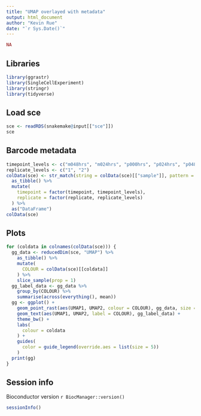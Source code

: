 ```yaml
---
title: "UMAP overlayed with metadata"
output: html_document
author: "Kevin Rue"
date: "`r Sys.Date()`"
---
```


```r
NA
```

## Libraries

```r
library(ggrastr)
library(SingleCellExperiment)
library(stringr)
library(tidyverse)
```

## Load sce

```r
sce <- readRDS(snakemake@input[["sce"]])
sce
```

## Barcode metadata

```r
timepoint_levels <- c("m048hrs", "m024hrs", "p000hrs", "p024hrs", "p048hrs", "p072hrs", "p096hrs", "p120hrs")
replicate_levels <- c("1", "2")
colData(sce) <- str_match(string = colData(sce)[["sample"]], pattern = "WPP(?<timepoint>[mp][[:digit:]]{3}hrs)_rep(?<replicate>[[:digit:]]{1})")[, -1] %>%
  as_tibble() %>%
  mutate(
    timepoint = factor(timepoint, timepoint_levels),
    replicate = factor(replicate, replicate_levels)
  ) %>%
  as("DataFrame")
colData(sce)
```

## Plots

```r
for (coldata in colnames(colData(sce))) {
  gg_data <- reducedDim(sce, "UMAP") %>%
    as_tibble() %>%
    mutate(
      COLOUR = colData(sce)[[coldata]]
    ) %>%
    slice_sample(prop = 1)
  gg_label_data <- gg_data %>%
    group_by(COLOUR) %>%
    summarise(across(everything(), mean))
  gg <- ggplot() +
    geom_point_rast(aes(UMAP1, UMAP2, colour = COLOUR), gg_data, size = 0.05) +
    geom_text(aes(UMAP1, UMAP2, label = COLOUR), gg_label_data) +
    theme_bw() +
    labs(
      colour = coldata
    ) +
    guides(
      color = guide_legend(override.aes = list(size = 5))
    )
  print(gg)
}
```

## Session info

Bioconductor version `r BiocManager::version()`

```r
sessionInfo()
```
